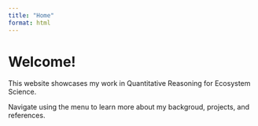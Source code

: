 ```yaml
---
title: "Home"
format: html
---
```


# Welcome!

This website showcases my work in Quantitative Reasoning for Ecosystem Science.

Navigate using the menu to learn more about my backgroud, projects, and references.
